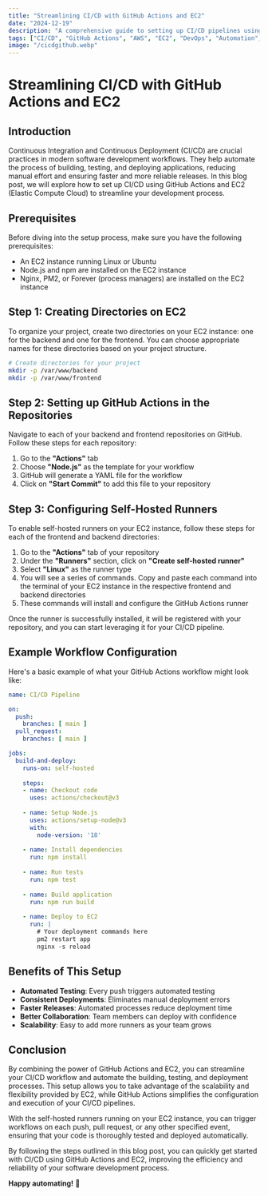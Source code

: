```yaml
---
title: "Streamlining CI/CD with GitHub Actions and EC2"
date: "2024-12-19"
description: "A comprehensive guide to setting up CI/CD pipelines using GitHub Actions and EC2 for automated deployment workflows."
tags: ["CI/CD", "GitHub Actions", "AWS", "EC2", "DevOps", "Automation", "Deployment"]
image: "/cicdgithub.webp"
---
```


# Streamlining CI/CD with GitHub Actions and EC2

## Introduction

Continuous Integration and Continuous Deployment (CI/CD) are crucial practices in modern software development workflows. They help automate the process of building, testing, and deploying applications, reducing manual effort and ensuring faster and more reliable releases. In this blog post, we will explore how to set up CI/CD using GitHub Actions and EC2 (Elastic Compute Cloud) to streamline your development process.

## Prerequisites

Before diving into the setup process, make sure you have the following prerequisites:

- An EC2 instance running Linux or Ubuntu
- Node.js and npm are installed on the EC2 instance
- Nginx, PM2, or Forever (process managers) are installed on the EC2 instance

## Step 1: Creating Directories on EC2

To organize your project, create two directories on your EC2 instance: one for the backend and one for the frontend. You can choose appropriate names for these directories based on your project structure.

```bash
# Create directories for your project
mkdir -p /var/www/backend
mkdir -p /var/www/frontend
```

## Step 2: Setting up GitHub Actions in the Repositories

Navigate to each of your backend and frontend repositories on GitHub. Follow these steps for each repository:

1. Go to the **"Actions"** tab
2. Choose **"Node.js"** as the template for your workflow
3. GitHub will generate a YAML file for the workflow
4. Click on **"Start Commit"** to add this file to your repository

## Step 3: Configuring Self-Hosted Runners

To enable self-hosted runners on your EC2 instance, follow these steps for each of the frontend and backend directories:

1. Go to the **"Actions"** tab of your repository
2. Under the **"Runners"** section, click on **"Create self-hosted runner"**
3. Select **"Linux"** as the runner type
4. You will see a series of commands. Copy and paste each command into the terminal of your EC2 instance in the respective frontend and backend directories
5. These commands will install and configure the GitHub Actions runner

Once the runner is successfully installed, it will be registered with your repository, and you can start leveraging it for your CI/CD pipeline.

## Example Workflow Configuration

Here's a basic example of what your GitHub Actions workflow might look like:

```yaml
name: CI/CD Pipeline

on:
  push:
    branches: [ main ]
  pull_request:
    branches: [ main ]

jobs:
  build-and-deploy:
    runs-on: self-hosted
    
    steps:
    - name: Checkout code
      uses: actions/checkout@v3
      
    - name: Setup Node.js
      uses: actions/setup-node@v3
      with:
        node-version: '18'
        
    - name: Install dependencies
      run: npm install
      
    - name: Run tests
      run: npm test
      
    - name: Build application
      run: npm run build
      
    - name: Deploy to EC2
      run: |
        # Your deployment commands here
        pm2 restart app
        nginx -s reload
```

## Benefits of This Setup

- **Automated Testing**: Every push triggers automated testing
- **Consistent Deployments**: Eliminates manual deployment errors
- **Faster Releases**: Automated processes reduce deployment time
- **Better Collaboration**: Team members can deploy with confidence
- **Scalability**: Easy to add more runners as your team grows

## Conclusion

By combining the power of GitHub Actions and EC2, you can streamline your CI/CD workflow and automate the building, testing, and deployment processes. This setup allows you to take advantage of the scalability and flexibility provided by EC2, while GitHub Actions simplifies the configuration and execution of your CI/CD pipelines.

With the self-hosted runners running on your EC2 instance, you can trigger workflows on each push, pull request, or any other specified event, ensuring that your code is thoroughly tested and deployed automatically.

By following the steps outlined in this blog post, you can quickly get started with CI/CD using GitHub Actions and EC2, improving the efficiency and reliability of your software development process.

**Happy automating!** 🚀
